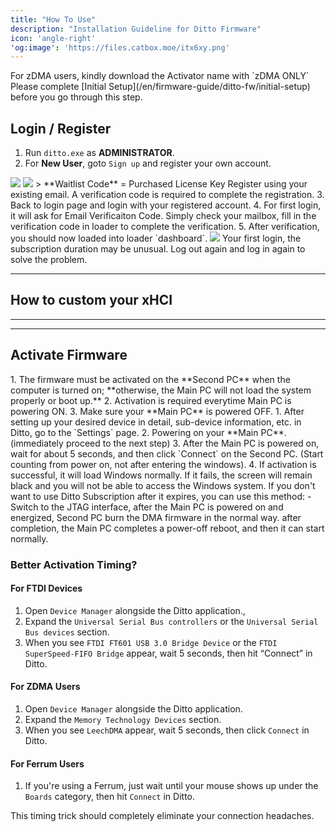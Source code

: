 ```yaml
---
title: "How To Use"
description: "Installation Guideline for Ditto Firmware"
icon: 'angle-right'
'og:image': 'https://files.catbox.moe/itx6xy.png'
---
```


<CardGroup cols={2}>
  <Card title="Ditto Firmware Activator" icon="download" href="https://alist.scarlet.technology/Users/Ditto%20Firmware">
    For zDMA users, kindly download the Activator name with `zDMA ONLY`
  </Card>
</CardGroup>
<Note>
Please complete [Initial Setup](/en/firmware-guide/ditto-fw/initial-setup) before you go through this step.
</Note>


## Login / Register
1. Run `ditto.exe` as **ADMINISTRATOR**.
2. For **New User**, goto `Sign up` and register your own account.
<Frame>
<img src="/en/images/ditto-fw0.png" />
<img src="/en/images/ditto-fw1.png" />
</Frame>
> **Waitlist Code** = Purchased License Key
<Warning>Register using your existing email. A verification code is required to complete the registration.</Warning>
3. Back to login page and login with your registered account.
4. For first login, it will ask for Email Verificaiton Code. Simply check your mailbox, fill in the verification code in loader to complete the verification.
5. After verification, you should now loaded into loader `dashboard`.
<img src="/en/images/ditto-fw2.png" />
<Note>Your first login, the subscription duration may be unusual. Log out again and log in again to solve the problem.</Note>

---

## How to custom your xHCI

---

---

## Activate Firmware
<Warning>
1. The firmware must be activated on the **Second PC** when the computer is turned on; **otherwise, the Main PC will not load the system properly or boot up.**  
2. Activation is required everytime Main PC is powering ON.  
3. Make sure your **Main PC** is powered OFF.
</Warning>
1. After setting up your desired device in detail, sub-device information, etc. in Ditto, go to the `Settings` page.
2. Powering on your **Main PC**. (immediately proceed to the next step)
3. After the Main PC is powered on, wait for about 5 seconds, and then click `Connect` on the Second PC. (Start counting from power on, not after entering the windows).
4. If activation is successful, it will load Windows normally. If it fails, the screen will remain black and you will not be able to access the Windows system.
<Note>
If you don't want to use Ditto Subscription after it expires, you can use this method:  
- Switch to the JTAG interface, after the Main PC is powered on and energized, Second PC burn the DMA firmware in the normal way. after completion, the Main PC completes a power-off reboot, and then it can start normally.
</Note>



### Better Activation Timing?

#### For FTDI Devices
1. Open `Device Manager` alongside the Ditto application.,
2. Expand the `Universal Serial Bus controllers` or the `Universal Serial Bus devices` section.
3. When you see `FTDI FT601 USB 3.0 Bridge Device` or the `FTDI SuperSpeed-FIFO Bridge` appear, wait 5 seconds, then hit “Connect” in Ditto.

#### For ZDMA Users
1. Open `Device Manager` alongside the Ditto application.
2. Expand the `Memory Technology Devices` section.
3. When you see `LeechDMA` appear, wait 5 seconds, then click `Connect` in Ditto.

#### For Ferrum Users
1. If you're using a Ferrum, just wait until your mouse shows up under the `Boards` category, then hit `Connect` in Ditto.

This timing trick should completely eliminate your connection headaches.


<ColorGenerator />